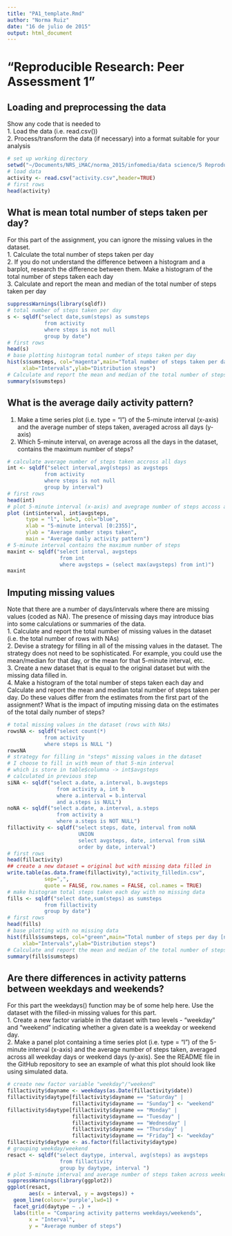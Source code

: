 ```yaml
---
title: "PA1_template.Rmd"
author: "Norma Ruiz"
date: "16 de julio de 2015"
output: html_document
---
```


"Reproducible Research: Peer Assessment 1"
====================================================

## Loading and preprocessing the data

Show any code that is needed to  
1. Load the data (i.e. read.csv())  
2. Process/transform the data (if necessary) into a format suitable for your analysis

```r
# set up working directory
setwd("~/Documents/NRS_iMAC/norma_2015/infomedia/data science/5 Reproducible Research/peer assessments/peer assessment 1")
# load data
activity <- read.csv("activity.csv",header=TRUE)
# first rows
head(activity)
```

## What is mean total number of steps taken per day?

For this part of the assignment, you can ignore the missing values in the dataset.  
1. Calculate the total number of steps taken per day  
2. If you do not understand the difference between a histogram and a barplot, research the difference between them. Make a histogram of the total number of steps taken each day  
3. Calculate and report the mean and median of the total number of steps taken per day

```r
suppressWarnings(library(sqldf))
# total number of steps taken per day
s <- sqldf("select date,sum(steps) as sumsteps
            from activity
            where steps is not null
            group by date")
# first rows
head(s)
# base plotting histogram total number of steps taken per day
hist(s$sumsteps, col="magenta",main="Total number of steps taken per day",
     xlab="Intervals",ylab="Distribution steps")
# Calculate and report the mean and median of the total number of steps taken per day
summary(s$sumsteps)
```

## What is the average daily activity pattern?

1. Make a time series plot (i.e. type = "l") of the 5-minute interval (x-axis) and the average number of steps taken, averaged across all days (y-axis)  
2. Which 5-minute interval, on average across all the days in the dataset, contains the maximum number of steps?  

```r
# calculate average number of steps taken accross all days
int <- sqldf("select interval,avg(steps) as avgsteps
            from activity
            where steps is not null
            group by interval")
# first rows
head(int)
# plot 5-minute interval (x-axis) and avegrage number of steps accoss all days (y-axis)
plot (int$interval, int$avgsteps,
      type = "l", lwd=3, col="blue",
      xlab = "5-minute interval [0:2355]", 
      ylab = "Average number steps taken",
      main = "Average daily activity pattern")
# 5-minute interval contains the maximum number of steps
maxint <- sqldf("select interval, avgsteps 
                 from int
                 where avgsteps = (select max(avgsteps) from int)")
maxint
```

## Imputing missing values

Note that there are a number of days/intervals where there are missing values (coded as NA). The presence of missing days may introduce bias into some calculations or summaries of the data.  
1. Calculate and report the total number of missing values in the dataset (i.e. the total number of rows with NAs)  
2. Devise a strategy for filling in all of the missing values in the dataset. The strategy does not need to be sophisticated. For example, you could use the mean/median for that day, or the mean for that 5-minute interval, etc.  
3. Create a new dataset that is equal to the original dataset but with the missing data filled in.  
4. Make a histogram of the total number of steps taken each day and Calculate and report the mean and median total number of steps taken per day. Do these values differ from the estimates from the first part of the assignment? What is the impact of imputing missing data on the estimates of the total daily number of steps?  

```r
# total missing values in the dataset (rows with NAs)
rowsNA <- sqldf("select count(*) 
            from activity
            where steps is NULL ") 
rowsNA
# strategy for filling in "steps" missing values in the dataset
# I choose to fill in with mean of that 5-min interval
# which is store in table$columna -> int$avgsteps
# calculated in previous step
siNA <- sqldf("select a.date, a.interval, b.avgsteps
                from activity a, int b
                where a.interval = b.interval
                and a.steps is NULL")
noNA <- sqldf("select a.date, a.interval, a.steps
                from activity a
                where a.steps is NOT NULL")      
fillactivity <- sqldf("select steps, date, interval from noNA 
                       UNION 
                       select avgsteps, date, interval from siNA
                       order by date, interval")
# first rows
head(fillactivity)
## create a new dataset = original but with missing data filled in
write.table(as.data.frame(fillactivity),"activity_filledin.csv",
            sep=",",
            quote = FALSE, row.names = FALSE, col.names = TRUE)
# make histogram total steps taken each day with no missing data
fills <- sqldf("select date,sum(steps) as sumsteps
            from fillactivity
            group by date")
# first rows
head(fills)
# base plotting with no missing data
hist(fills$sumsteps, col="green",main="Total number of steps per day [no NA]",
     xlab="Intervals",ylab="Distribution steps")
# Calculate and report the mean and median of the total number of steps taken per day
summary(fills$sumsteps)
```


## Are there differences in activity patterns between weekdays and weekends?

For this part the weekdays() function may be of some help here. Use the dataset with the filled-in missing values for this part.  
1. Create a new factor variable in the dataset with two levels - "weekday" and "weekend" indicating whether a given date is a weekday or weekend day.  
2. Make a panel plot containing a time series plot (i.e. type = "l") of the 5-minute interval (x-axis) and the average number of steps taken, averaged across all weekday days or weekend days (y-axis). See the README file in the GitHub repository to see an example of what this plot should look like using simulated data.  

```r
# create new factor variable "weekday"/"weekend"
fillactivity$dayname <- weekdays(as.Date(fillactivity$date))
fillactivity$daytype[fillactivity$dayname == "Saturday" | 
                     fillactivity$dayname == "Sunday"] <- "weekend" 
fillactivity$daytype[fillactivity$dayname == "Monday" |
                     fillactivity$dayname == "Tuesday" |
                     fillactivity$dayname == "Wednesday" |
                     fillactivity$dayname == "Thursday" |
                     fillactivity$dayname == "Friday"] <- "weekday" 
fillactivity$daytype <- as.factor(fillactivity$daytype)
# grouping weekday/weekend
resact <- sqldf("select daytype, interval, avg(steps) as avgsteps
                 from fillactivity
                 group by daytype, interval ") 
# plot 5-minute interval and average number of steps taken across weekday/weekend
suppressWarnings(library(ggplot2))
ggplot(resact,
       aes(x = interval, y = avgsteps)) +
  geom_line(colour='purple',lwd=1) +
  facet_grid(daytype ~ .) +
  labs(title = "Comparing activity patterns weekdays/weekends",
       x = "Interval",
       y = "Average number of steps")
```

